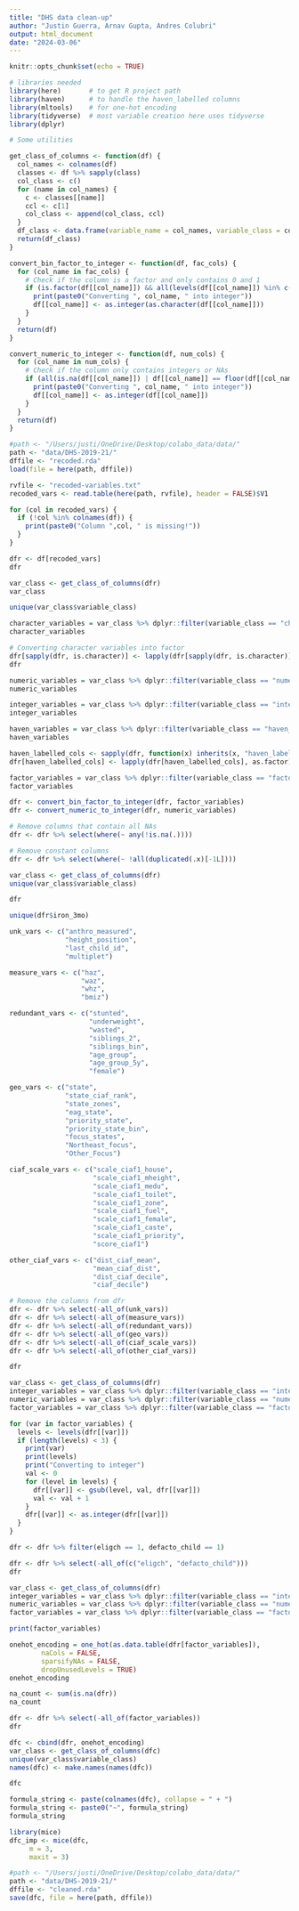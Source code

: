 ```yaml
---
title: "DHS data clean-up"
author: "Justin Guerra, Arnav Gupta, Andres Colubri"
output: html_document
date: "2024-03-06"
---
```


```r
knitr::opts_chunk$set(echo = TRUE)

# libraries needed
library(here)       # to get R project path
library(haven)      # to handle the haven_labelled columns
library(mltools)    # for one-hot encoding
library(tidyverse)  # most variable creation here uses tidyverse 
library(dplyr)
```

```r
# Some utilities

get_class_of_columns <- function(df) {
  col_names <- colnames(df)
  classes <- df %>% sapply(class)
  col_class <- c()
  for (name in col_names) {
    c <- classes[[name]]
    ccl <- c[1]
    col_class <- append(col_class, ccl)
  }
  df_class <- data.frame(variable_name = col_names, variable_class = col_class)
  return(df_class)
}

convert_bin_factor_to_integer <- function(df, fac_cols) {
  for (col_name in fac_cols) {
    # Check if the column is a factor and only contains 0 and 1
    if (is.factor(df[[col_name]]) && all(levels(df[[col_name]]) %in% c("0", "1"))) {
      print(paste0("Converting ", col_name, " into integer"))
      df[[col_name]] <- as.integer(as.character(df[[col_name]]))
    }
  }
  return(df)
}

convert_numeric_to_integer <- function(df, num_cols) {
  for (col_name in num_cols) {
    # Check if the column only contains integers or NAs
    if (all(is.na(df[[col_name]]) | df[[col_name]] == floor(df[[col_name]]))) {
      print(paste0("Converting ", col_name, " into integer"))
      df[[col_name]] <- as.integer(df[[col_name]])
    }
  }
  return(df)
}
```

```r
#path <- "/Users/justi/OneDrive/Desktop/colabo_data/data/"
path <- "data/DHS-2019-21/"
dffile <- "recoded.rda"
load(file = here(path, dffile))

rvfile <- "recoded-variables.txt"
recoded_vars <- read.table(here(path, rvfile), header = FALSE)$V1
```

```r
for (col in recoded_vars) {
  if (!col %in% colnames(df)) {
    print(paste0("Column ",col, " is missing!"))
  }
}
```

```r
dfr <- df[recoded_vars]
dfr
```


```r
var_class <- get_class_of_columns(dfr)
var_class
```

```r
unique(var_class$variable_class)
```

```r
character_variables = var_class %>% dplyr::filter(variable_class == "character") %>% dplyr::select(variable_name) %>% dplyr::pull()
character_variables

# Converting character variables into factor
dfr[sapply(dfr, is.character)] <- lapply(dfr[sapply(dfr, is.character)], as.factor)
dfr
```

```r
numeric_variables = var_class %>% dplyr::filter(variable_class == "numeric") %>% dplyr::select(variable_name) %>% dplyr::pull()
numeric_variables
```
```r
integer_variables = var_class %>% dplyr::filter(variable_class == "integer") %>% dplyr::select(variable_name) %>% dplyr::pull()
integer_variables
```

```r
haven_variables = var_class %>% dplyr::filter(variable_class == "haven_labelled") %>% dplyr::select(variable_name) %>% dplyr::pull()
haven_variables
```

```r
haven_labelled_cols <- sapply(dfr, function(x) inherits(x, "haven_labelled"))
dfr[haven_labelled_cols] <- lapply(dfr[haven_labelled_cols], as.factor)
```

```r
factor_variables = var_class %>% dplyr::filter(variable_class == "factor") %>% dplyr::select(variable_name) %>% dplyr::pull()
factor_variables
```


```r
dfr <- convert_bin_factor_to_integer(dfr, factor_variables)
dfr <- convert_numeric_to_integer(dfr, numeric_variables)
```

```r
# Remove columns that contain all NAs
dfr <- dfr %>% select(where(~ any(!is.na(.))))

# Remove constant columns
dfr <- dfr %>% select(where(~ !all(duplicated(.x)[-1L])))
```

```r
var_class <- get_class_of_columns(dfr)
unique(var_class$variable_class)
```

```r
dfr
```

```r
unique(dfr$iron_3mo)
```

```r
unk_vars <- c("anthro_measured",
              "height_position", 
              "last_child_id", 
              "multiplet")

measure_vars <- c("haz", 
                  "waz", 
                  "whz", 
                  "bmiz")

redundant_vars <- c("stunted",
                    "underweight",
                    "wasted",
                    "siblings_2",
                    "siblings_bin",
                    "age_group",
                    "age_group_5y",
                    "female")

geo_vars <- c("state",
              "state_ciaf_rank",
              "state_zones",
              "eag_state",
              "priority_state",
              "priority_state_bin",
              "focus_states",
              "Northeast_focus",
              "Other_Focus")

ciaf_scale_vars <- c("scale_ciaf1_house",
                     "scale_ciaf1_mheight",
                     "scale_ciaf1_medu",
                     "scale_ciaf1_toilet",
                     "scale_ciaf1_zone",
                     "scale_ciaf1_fuel",
                     "scale_ciaf1_female",
                     "scale_ciaf1_caste",
                     "scale_ciaf1_priority",
                     "score_ciaf1")

other_ciaf_vars <- c("dist_ciaf_mean",
                     "mean_ciaf_dist",
                     "dist_ciaf_decile",
                     "ciaf_decile")

# Remove the columns from dfr
dfr <- dfr %>% select(-all_of(unk_vars))
dfr <- dfr %>% select(-all_of(measure_vars))
dfr <- dfr %>% select(-all_of(redundant_vars))
dfr <- dfr %>% select(-all_of(geo_vars))
dfr <- dfr %>% select(-all_of(ciaf_scale_vars))
dfr <- dfr %>% select(-all_of(other_ciaf_vars))
```

```r
dfr
```
```r
var_class <- get_class_of_columns(dfr)
integer_variables = var_class %>% dplyr::filter(variable_class == "integer") %>% dplyr::select(variable_name) %>% dplyr::pull()
numeric_variables = var_class %>% dplyr::filter(variable_class == "numeric") %>% dplyr::select(variable_name) %>% dplyr::pull()
factor_variables = var_class %>% dplyr::filter(variable_class == "factor") %>% dplyr::select(variable_name) %>% dplyr::pull()
```

```r
for (var in factor_variables) {
  levels <- levels(dfr[[var]])
  if (length(levels) < 3) {
    print(var)
    print(levels)
    print("Converting to integer")
    val <- 0
    for (level in levels) {
      dfr[[var]] <- gsub(level, val, dfr[[var]]) 
      val <- val + 1
    }
    dfr[[var]] <- as.integer(dfr[[var]])
  }
}
```

```r
dfr <- dfr %>% filter(eligch == 1, defacto_child == 1)
```

```r
dfr <- dfr %>% select(-all_of(c("eligch", "defacto_child")))
dfr
```

```r
var_class <- get_class_of_columns(dfr)
integer_variables = var_class %>% dplyr::filter(variable_class == "integer") %>% dplyr::select(variable_name) %>% dplyr::pull()
numeric_variables = var_class %>% dplyr::filter(variable_class == "numeric") %>% dplyr::select(variable_name) %>% dplyr::pull()
factor_variables = var_class %>% dplyr::filter(variable_class == "factor") %>% dplyr::select(variable_name) %>% dplyr::pull()
```

```r
print(factor_variables)
```

```r
onehot_encoding = one_hot(as.data.table(dfr[factor_variables]),
        naCols = FALSE,
        sparsifyNAs = FALSE,
        dropUnusedLevels = TRUE)
onehot_encoding
```

```r
na_count <- sum(is.na(dfr))
na_count
```

```r
dfr <- dfr %>% select(-all_of(factor_variables))
dfr
```


```r
dfc <- cbind(dfr, onehot_encoding)
var_class <- get_class_of_columns(dfc)
unique(var_class$variable_class)
names(dfc) <- make.names(names(dfc))
```

```r
dfc
```

```r
formula_string <- paste(colnames(dfc), collapse = " + ")
formula_string <- paste0("~", formula_string)
formula_string
```

```r
library(mice)
dfc_imp <- mice(dfc,
     m = 3,
     maxit = 3)
```

```r
#path <- "/Users/justi/OneDrive/Desktop/colabo_data/data/"
path <- "data/DHS-2019-21/"
dffile <- "cleaned.rda"
save(dfc, file = here(path, dffile))
```
